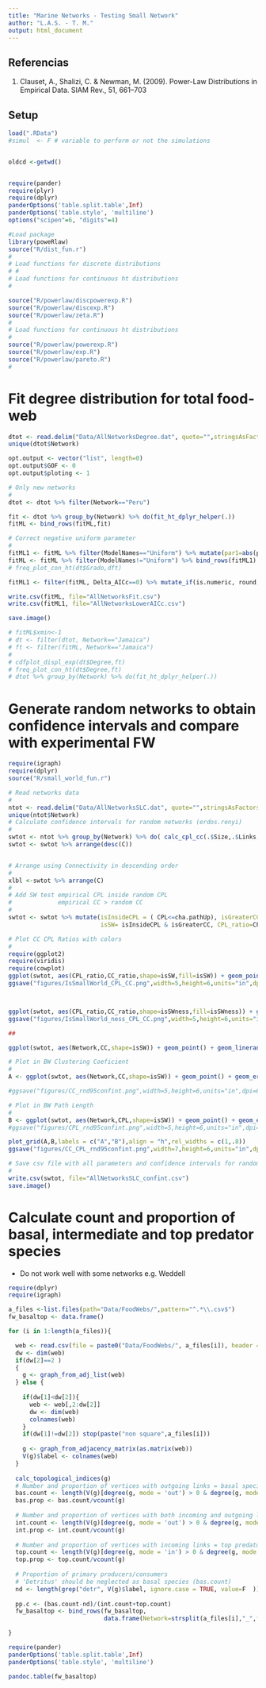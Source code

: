 ```yaml
---
title: "Marine Networks - Testing Small Network"
author: "L.A.S. - T. M."
output: html_document
---
```

## Referencias

1. Clauset, A., Shalizi, C. & Newman, M. (2009). Power-Law Distributions in Empirical Data. SIAM Rev., 51, 661–703

## Setup

```r
load(".RData")
#simul  <- F # variable to perform or not the simulations


oldcd <-getwd()


require(pander)
require(plyr)
require(dplyr)
panderOptions('table.split.table',Inf)
panderOptions('table.style', 'multiline')
options("scipen"=6, "digits"=4)

#Load package
library(poweRlaw) 
source("R/dist_fun.r")
# 
# Load functions for discrete distributions
# # 
# Load functions for continuous ht distributions
# 

source("R/powerlaw/discpowerexp.R")
source("R/powerlaw/discexp.R")
source("R/powerlaw/zeta.R")
# 
# Load functions for continuous ht distributions
# 
source("R/powerlaw/powerexp.R")
source("R/powerlaw/exp.R")
source("R/powerlaw/pareto.R")
#

```


# Fit degree distribution for total food-web

```r

dtot <- read.delim("Data/AllNetworksDegree.dat", quote="",stringsAsFactors = F)
unique(dtot$Network)

opt.output <- vector("list", length=0)
opt.output$GOF <- 0
opt.output$ploting <- 1

# Only new networks
#
dtot <- dtot %>% filter(Network=="Peru")

fit <- dtot %>% group_by(Network) %>% do(fit_ht_dplyr_helper(.))
fitML <- bind_rows(fitML,fit)

# Correct negative uniform parameter
#
fitML1 <- fitML %>% filter(ModelNames=="Uniform") %>% mutate(par1=abs(par1))
fitML <- fitML %>% filter(ModelNames!="Uniform") %>% bind_rows(fitML1)
# freq_plot_con_ht(dt$Grado,dft)

fitML1 <- filter(fitML, Delta_AICc==0) %>% mutate_if(is.numeric, round, digits=4) 

write.csv(fitML, file="AllNetworksFit.csv")
write.csv(fitML1, file="AllNetworksLowerAICc.csv")

save.image()

# fitML$xmin<-1
# dt <- filter(dtot, Network=="Jamaica")
# ft <- filter(fitML, Network=="Jamaica")
# 
# cdfplot_displ_exp(dt$Degree,ft)
# freq_plot_con_ht(dt$Degree,ft)
# dtot %>% group_by(Network) %>% do(fit_ht_dplyr_helper(.))


```


# Generate random networks to obtain confidence intervals and compare with experimental FW


```r
require(igraph)
require(dplyr)
source("R/small_world_fun.r")

# Read networks data
#
ntot <- read.delim("Data/AllNetworksSLC.dat", quote="",stringsAsFactors = F)
unique(ntot$Network)
# Calculate confidence intervals for random networks (erdos.renyi)
#
swtot <- ntot %>% group_by(Network) %>% do( calc_cpl_cc(.$Size,.$Links,.$CPL,.$CC)) %>% inner_join(ntot) 
swtot <- swtot %>% arrange(desc(C))


# Arrange using Connectivity in descending order 
#
xlbl <-swtot %>% arrange(C) 
#
# Add SW test empirical CPL inside random CPL
#             empirical CC > random CC
#
swtot <- swtot %>% mutate(isInsideCPL = ( CPL<=cha.pathUp), isGreaterCC =( CC>clus.coefHigh),
                          isSW= isInsideCPL & isGreaterCC, CPL_ratio=CPL/cha.pathMean, CC_ratio=CC/clus.coefMean,isSWness=SWness>SWnessCI)  

# Plot CC CPL Ratios with colors 
#
require(ggplot2)
require(viridis)
require(cowplot)
ggplot(swtot, aes(CPL_ratio,CC_ratio,shape=isSW,fill=isSW)) + geom_point() + theme_bw()+  scale_colour_viridis(discrete = T) + scale_fill_viridis(discrete = T) + geom_text(aes(label=Network),check_overlap = TRUE,size=3,vjust=0,nudge_y = 0.03) +  theme(legend.position="bottom") + scale_shape_manual(values=c(21,25))+ ylab(expression(CC[Empirical]/CC[Random])) +  xlab(expression(CPL[Empirical]/CPL[Random]))
ggsave("figures/IsSmallWorld_CPL_CC.png",width=5,height=6,units="in",dpi=600)



ggplot(swtot, aes(CPL_ratio,CC_ratio,shape=isSWness,fill=isSWness)) + geom_point() + theme_bw()+  scale_colour_viridis(discrete = T) + scale_fill_viridis(discrete = T) + geom_text(aes(label=Network),check_overlap = TRUE,size=3,vjust=0,nudge_y = 0.03) +  theme(legend.position="bottom") + scale_shape_manual(values=c(21,25))+ ylab(expression(CC[Empirical]/CC[Random])) +  xlab(expression(CPL[Empirical]/CPL[Random]))
ggsave("figures/IsSmallWorld_ness_CPL_CC.png",width=5,height=6,units="in",dpi=600)

##

ggplot(swtot, aes(Network,CC,shape=isSW)) + geom_point() + geom_linerange(aes(ymin = clus.coefLow, ymax = clus.coefHigh)) +theme_bw()+coord_flip() + scale_shape_manual(values=c(21,25),guide=FALSE) + scale_colour_viridis(discrete = T,guide=FALSE)+ scale_x_discrete(limits=xlbl$Network) # + scale_y_log10()  

# Plot in BW Clustering Coeficient
#
A <- ggplot(swtot, aes(Network,CC,shape=isSW)) + geom_point() + geom_errorbar(aes(ymin = clus.coefLow, ymax = clus.coefHigh),width=0.1) +theme_bw()+coord_flip()+ scale_shape_manual(values=c(21,25),guide=FALSE) + scale_x_discrete(limits=xlbl$Network)  + theme(axis.title.y = element_blank())

#ggsave("figures/CC_rnd95confint.png",width=5,height=6,units="in",dpi=600)

# Plot in BW Path Length
#
B <- ggplot(swtot, aes(Network,CPL,shape=isSW)) + geom_point() + geom_errorbar(aes(ymin = cha.pathLow, ymax = cha.pathUp),width=0.1) +theme_bw()+coord_flip()  + scale_x_discrete(limits=xlbl$Network) + scale_shape_manual(values=c(21,25),guide=FALSE) + theme(axis.text.y = element_blank()) + xlab("")
#ggsave("figures/CPL_rnd95confint.png",width=5,height=6,units="in",dpi=600)

plot_grid(A,B,labels = c("A","B"),align = "h",rel_widths = c(1,.8))
ggsave("figures/CC_CPL_rnd95confint.png",width=7,height=6,units="in",dpi=600)

# Save csv file with all parameters and confidence intervals for random networks
#
write.csv(swtot, file="AllNetworksSLC_confint.csv")
save.image()
```


# Calculate count and proportion of basal, intermediate and top predator species

* Do not work well with some networks e.g. Weddell

```r
require(dplyr)
require(igraph)

a_files <-list.files(path="Data/FoodWebs/",pattern="^.*\\.csv$")
fw_basaltop <- data.frame()

for (i in 1:length(a_files)){

  web <- read.csv(file = paste0("Data/FoodWebs/", a_files[i]), header = T,check.names = F)
  dw <- dim(web)
  if(dw[2]==2 )
  {
    g <- graph_from_adj_list(web)
  } else {
    
    if(dw[1]<dw[2]){
      web <- web[,2:dw[2]]
      dw <- dim(web)
      colnames(web)
    }
    if(dw[1]!=dw[2]) stop(paste("non square",a_files[i]))
  
    g <- graph_from_adjacency_matrix(as.matrix(web))
    V(g)$label <- colnames(web)
  }
  
  calc_topological_indices(g)
  # Number and proportion of vertices with outgoing links = basal species
  bas.count <- length(V(g)[degree(g, mode = 'out') > 0 & degree(g, mode = 'in') == 0])
  bas.prop <- bas.count/vcount(g)
  
  # Number and proportion of vertices with both incoming and outgoing links = intermediate species
  int.count <- length(V(g)[degree(g, mode = 'out') > 0 & degree(g, mode = 'in') > 0])
  int.prop <- int.count/vcount(g)
  
  # Number and proportion of vertices with incoming links = top predators
  top.count <- length(V(g)[degree(g, mode = 'in') > 0 & degree(g, mode = 'out') == 0])
  top.prop <- top.count/vcount(g)
  
  # Proportion of primary producers/consumers 
  # 'Detritus' should be neglected as basal species (bas.count)
  nd <- length(grep("detr", V(g)$label, ignore.case = TRUE, value=F  ))
  
  pp.c <- (bas.count-nd)/(int.count+top.count)
  fw_basaltop <- bind_rows(fw_basaltop,
                           data.frame(Network=strsplit(a_files[i],"_",fixed=T)[[1]][1],basCount=bas.count,basProp=bas.prop,intCount=int.count,intProp=int.prop,topCount=top.count,topProp=top.prop, pcProp=pp.c))

}

require(pander)
panderOptions('table.split.table',Inf)
panderOptions('table.style', 'multiline')

pandoc.table(fw_basaltop)
```
